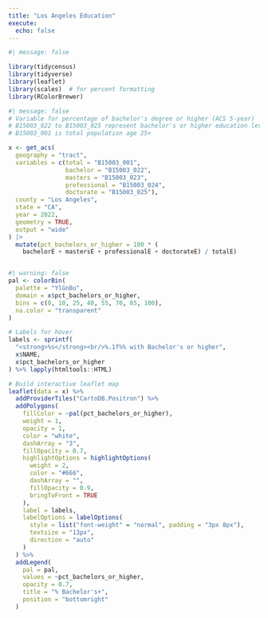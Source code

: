 ```yaml
---
title: "Los Angeles Education"
execute: 
  echo: false
---
```


```r
#| message: false

library(tidycensus)
library(tidyverse)
library(leaflet)
library(scales)  # for percent formatting
library(RColorBrewer)
```



```r
#| message: false
# Variable for percentage of bachelor's degree or higher (ACS 5-year)
# B15003_022 to B15003_025 represent bachelor's or higher education levels
# B15003_001 is total population age 25+

x <- get_acs(
  geography = "tract",
  variables = c(total = "B15003_001", 
                bachelor = "B15003_022", 
                masters = "B15003_023",
                professional = "B15003_024", 
                doctorate = "B15003_025"),
  county = "Los Angeles",
  state = "CA",
  year = 2022,
  geometry = TRUE,
  output = "wide"
) |> 
  mutate(pct_bachelors_or_higher = 100 * (
    bachelorE + mastersE + professionalE + doctorateE) / totalE)



```


```r
#| warning: false
pal <- colorBin(
  palette = "YlGnBu",
  domain = x$pct_bachelors_or_higher,
  bins = c(0, 10, 25, 40, 55, 70, 85, 100),
  na.color = "transparent"
)

# Labels for hover
labels <- sprintf(
  "<strong>%s</strong><br/>%.1f%% with Bachelor's or higher",
  x$NAME,
  x$pct_bachelors_or_higher
) %>% lapply(htmltools::HTML)

# Build interactive leaflet map
leaflet(data = x) %>%
  addProviderTiles("CartoDB.Positron") %>%
  addPolygons(
    fillColor = ~pal(pct_bachelors_or_higher),
    weight = 1,
    opacity = 1,
    color = "white",
    dashArray = "3",
    fillOpacity = 0.7,
    highlightOptions = highlightOptions(
      weight = 2,
      color = "#666",
      dashArray = "",
      fillOpacity = 0.9,
      bringToFront = TRUE
    ),
    label = labels,
    labelOptions = labelOptions(
      style = list("font-weight" = "normal", padding = "3px 8px"),
      textsize = "13px",
      direction = "auto"
    )
  ) %>%
  addLegend(
    pal = pal,
    values = ~pct_bachelors_or_higher,
    opacity = 0.7,
    title = "% Bachelor's+",
    position = "bottomright"
  )
```
